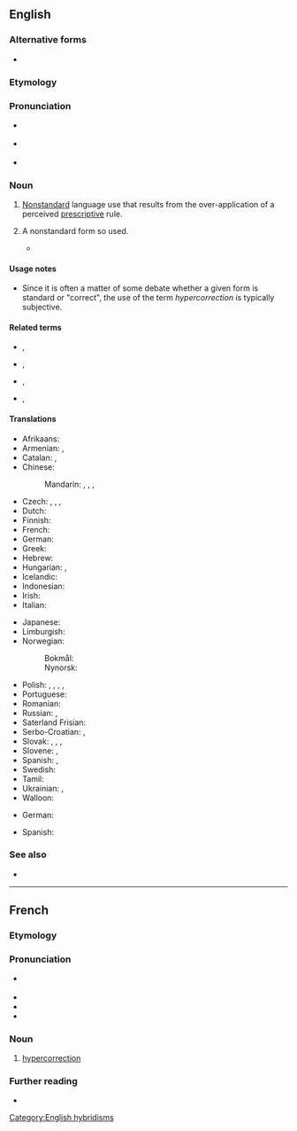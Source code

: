 ==English==
{{was wotd|2009|August|8}}
{{wikipedia}}

===Alternative forms===
* {{l|en|hyper-correction}}

===Etymology===
{{prefix|en|hyper|correction}}

===Pronunciation===
* {{a|UK}} {{IPA|en|/ˌhaɪ.pə.kəˈɹɛk.ʃən/}}
* {{a|US}} {{IPA|en|/ˌhaɪ.pɚ.kəˈɹɛk.ʃən/}}
* {{audio|en|en-au-hypercorrection.ogg|Audio (AU)}}

===Noun===
{{en-noun|~}}

# {{lb|en|linguistics}} [[nonstandard|Nonstandard]] language use that results from the over-application of a perceived [[prescriptive]] rule.
# {{lb|en|linguistics}} A nonstandard form so used.
#* {{syn|en|[[hypercorrectism]], [[hyper-correctism]]}}

====Usage notes====
* Since it is often a matter of some debate whether a given form is standard or "correct", the use of the term ''hypercorrection'' is typically subjective.

====Related terms====
* {{l|en|hypercorrect}}, {{l|en|hyper-correct}}
* {{l|en|hypercorrective}}, {{l|en|hyper-corrective}}
* {{l|en|hypercorrectness}}, {{l|en|hyper-correctness}}
* {{l|en|hypercorrectism}}, {{l|en|hyper-correctism}}

====Translations====
{{trans-top|nonstandard language use that results from the over-application of a perceived prescriptive rule}}
* Afrikaans: {{t|af|hiperkorreksie}}
* Armenian: {{t|hy|գերճշտում}}, {{t|hy|գերշտկում}}
* Catalan: {{t|ca|hipercorrecció|f}}, {{t|ca|ultracorrecció|f}}
* Chinese:
*: Mandarin: {{t+|cmn|矯枉過正}}, {{t+|cmn|矫枉过正|tr=jiǎowǎngguòzhèng}}, {{t+|cmn|矯枉過正}}, {{t+|cmn|矫枉过正|tr=giu2 wong2 gwo3 zing3}}
* Czech: {{t|cs|hyperkorekce|f}}, {{t+|cs|hyperkorektnost|f}}, {{t|cs|hyperspisovnost|f}}, {{t|cs|hyperkorektivismus|m}}
* Dutch: {{t+|nl|hypercorrectie|f}}
* Finnish: {{t|fi|hyperkorjaus}}
* French: {{t+|fr|hypercorrection|f}}
* German: {{t+|de|Hyperkorrektur|f}}
* Greek: {{t+|el|υπερδιόρθωση|f|sc=Grek}}
* Hebrew: {{t+|he|תיקון יתר|m|tr=tikun yeter}}
* Hungarian: {{t|hu|hiperkorrekció}}, {{t|hu|túlhelyesbítés}}
* Icelandic: {{t|is|ofvöndun}}
* Indonesian: {{t|id|hiperkoreksi}}
* Irish: {{t|ga|forcheartú}}
* Italian: {{t|it|ipercorrettismo|m}}
{{trans-mid}}
* Japanese: {{t|ja|過剰修正|tr=かじょうしゅうせい, kajōshūsei}}
* Limburgish: {{t+|li|euverbaetering|f}}
* Norwegian:
*: Bokmål: {{t+|nb|hyperkorreksjon|m}}
*: Nynorsk: {{t|nn|hyperkorreksjon|m}}
* Polish: {{t|pl|hiperkorekcja|f}}, {{t|pl|hiperkorektyzm|m}}, {{t+|pl|hiperpoprawność|f}}, {{t|pl|przesada poprawnościowa|f}}, {{t|pl|hiperyzacja|f}}
* Portuguese: {{t|pt|hipercorreção|f}}
* Romanian: {{t+|ro|hipercorectitudine|f}}
* Russian: {{t+|ru|гиперкорре́кция|f}}, {{t+|ru|гиперкорре́ктность|f}}
* Saterland Frisian: {{t|stq|Hyperkorrektuur}}
* Serbo-Croatian: {{t|sh|hiperkorekcija|f}}, {{t|sh|hiperispravnost|f}}
* Slovak: {{t|sk|hyperkorekcia|f}}, {{t|sk|hyperkorektnosť|f}}, {{t|sk|hyperspisovnosť|f}}, {{t|sk|hyperkorektivizmus|m}}
* Slovene: {{t|sl|hiperkorekcija|f}}, {{t|sl|nadpravilnost|f}}
* Spanish: {{t|es|ultracorrección|f}}, {{t|es|hipercorrección|f}}
* Swedish: {{t+|sv|hyperkorrektion|c}}
* Tamil: {{t|ta|மிகை திருத்தம்}}
* Ukrainian: {{t|uk|надвиправлення|n|sc=Cyrl}}, {{t|uk|гіперкорекція|f|sc=Cyrl}}
* Walloon: {{t+|wa|forcoridjaedje|m}}
{{trans-bottom}}

{{trans-top|nonstandard form}}
* German: {{t|de|Hyperkorrektismus|m}}
{{trans-mid}}
* Spanish: {{t|es|ultracorrección|f}}
{{trans-bottom}}

===See also===
* {{l|en|incorrection}}

[[Category:English hybridisms]]

----

==French==

===Etymology===
{{prefix|fr|hyper|correction}}

===Pronunciation===
* {{fr-muteh}} {{fr-IPA}}
* {{audio|fr|LL-Q150 (fra)-WikiLucas00-hypercorrection.wav|Audio}}
* {{homophones|fr|hypercorrections}}
* {{hyphenation|fr|hy|per|co|rrec|tion}}

===Noun===
{{fr-noun|f}}

# [[#English|hypercorrection]]

===Further reading===
* {{R:TLFi}}